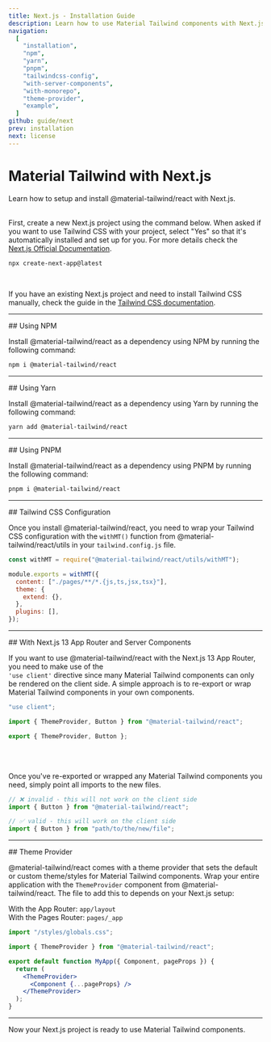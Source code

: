 ```yaml
---
title: Next.js - Installation Guide
description: Learn how to use Material Tailwind components with Next.js and Tailwind CSS to easily create elegant and flexible pages.
navigation:
  [
    "installation",
    "npm",
    "yarn",
    "pnpm",
    "tailwindcss-config",
    "with-server-components",
    "with-monorepo",
    "theme-provider",
    "example",
  ]
github: guide/next
prev: installation
next: license
---
```


# Material Tailwind with Next.js

<span id="installation" className="scroll-mt-48" />
Learn how to setup and install @material-tailwind/react with Next.js.

<br />
<br />

First, create a new Next.js project using the command below. When asked if you want to use Tailwind CSS with your project, select "Yes" so that it's automatically installed and set up for you. For more details check the <a target="_blank" className="font-medium hover:text-blue-500 transition-colors" href="https://nextjs.org/docs/getting-started/installation?ref=material-tailwind">Next.js Official Documentation</a>.

```bash
npx create-next-app@latest
```

<br />

If you have an existing Next.js project and need to install Tailwind CSS manually, check the guide in the <a href="https://tailwindcss.com/docs/guides/nextjs?ref=material-tailwind" target="_blank" className="font-medium hover:text-blue-500 transition-colors">Tailwind CSS documentation</a>.

---

<DocsTitle href="npm">
## Using NPM
</DocsTitle>

Install @material-tailwind/react as a dependency using NPM by running the following command:

<span id="npm" className="scroll-mt-48" />

```bash
npm i @material-tailwind/react
```

---

<DocsTitle href="yarn">
## Using Yarn
</DocsTitle>

Install @material-tailwind/react as a dependency using Yarn by running the following command:

<span id="yarn" className="scroll-mt-48" />

```bash
yarn add @material-tailwind/react
```

---

<DocsTitle href="pnpm">
## Using PNPM
</DocsTitle>

Install @material-tailwind/react as a dependency using PNPM by running the following command:

<span id="pnpm" className="scroll-mt-48" />

```bash
pnpm i @material-tailwind/react
```

---

<DocsTitle href="tailwindcss-config">
## Tailwind CSS Configuration
</DocsTitle>

<span id="tailwindcss-config" className="scroll-mt-48" />

Once you install @material-tailwind/react, you need to wrap your Tailwind CSS configuration with the <Code>withMT()</Code> function from @material-tailwind/react/utils in your <Code>tailwind.config.js</Code> file.

```js {1, 3, 9}
const withMT = require("@material-tailwind/react/utils/withMT");

module.exports = withMT({
  content: ["./pages/**/*.{js,ts,jsx,tsx}"],
  theme: {
    extend: {},
  },
  plugins: [],
});
```

---

<DocsTitle href="with-server-components">
## With Next.js 13 App Router and Server Components
</DocsTitle>

<span id="with-server-components" className="scroll-mt-48" />

If you want to use @material-tailwind/react with the Next.js 13 App Router, you need to make use of the <br /> <Code>'use client'</Code> directive since many Material Tailwind components can only be rendered on the client side. A simple approach is to re-export or wrap Material Tailwind components in your own components.

```js
"use client";

import { ThemeProvider, Button } from "@material-tailwind/react";

export { ThemeProvider, Button };
```

<br />
<br />

Once you've re-exported or wrapped any Material Tailwind components you need, simply point all imports to the new files.

```js
// ❌ invalid - this will not work on the client side
import { Button } from "@material-tailwind/react";

// ✅ valid - this will work on the client side
import { Button } from "path/to/the/new/file";
```

---

<DocsTitle href="theme-provider">
## Theme Provider
</DocsTitle>

<span id="theme-provider" className="scroll-mt-48" />

@material-tailwind/react comes with a theme provider that sets the default or custom theme/styles for Material Tailwind components. Wrap your entire application with the <Code>ThemeProvider</Code> component from @material-tailwind/react. The file to add this to depends on your Next.js setup:

With the App Router: <Code>app/layout</Code>  
With the Pages Router: <Code>pages/\_app</Code>

```jsx {3, 7, 9}
import "/styles/globals.css";

import { ThemeProvider } from "@material-tailwind/react";

export default function MyApp({ Component, pageProps }) {
  return (
    <ThemeProvider>
      <Component {...pageProps} />
    </ThemeProvider>
  );
}
```

---

Now your Next.js project is ready to use Material Tailwind components.
